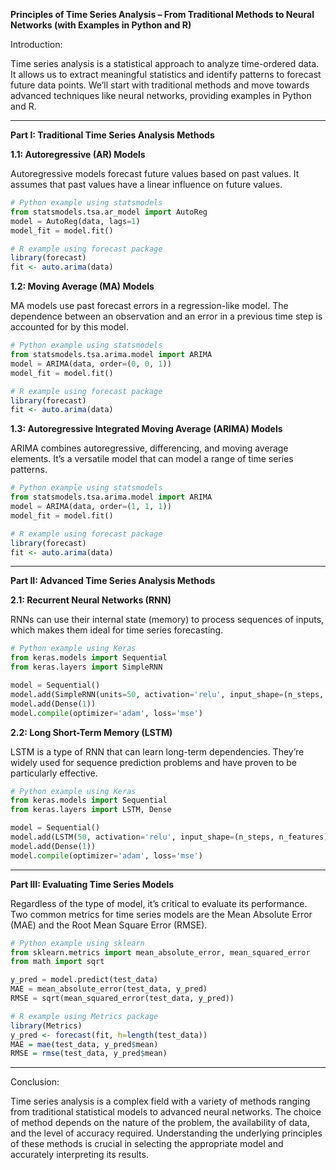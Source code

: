 **Principles of Time Series Analysis – From Traditional Methods to Neural Networks (with Examples in Python and R)**

Introduction:

Time series analysis is a statistical approach to analyze time-ordered data. It allows us to extract meaningful statistics and identify patterns to forecast future data points. We'll start with traditional methods and move towards advanced techniques like neural networks, providing examples in Python and R.

---

**Part I: Traditional Time Series Analysis Methods**

**1.1: Autoregressive (AR) Models**

Autoregressive models forecast future values based on past values. It assumes that past values have a linear influence on future values.

```python
# Python example using statsmodels
from statsmodels.tsa.ar_model import AutoReg
model = AutoReg(data, lags=1)
model_fit = model.fit()
```
```R
# R example using forecast package
library(forecast)
fit <- auto.arima(data)
```

**1.2: Moving Average (MA) Models**

MA models use past forecast errors in a regression-like model. The dependence between an observation and an error in a previous time step is accounted for by this model.

```python
# Python example using statsmodels
from statsmodels.tsa.arima.model import ARIMA
model = ARIMA(data, order=(0, 0, 1))
model_fit = model.fit()
```
```R
# R example using forecast package
library(forecast)
fit <- auto.arima(data)
```

**1.3: Autoregressive Integrated Moving Average (ARIMA) Models**

ARIMA combines autoregressive, differencing, and moving average elements. It's a versatile model that can model a range of time series patterns.

```python
# Python example using statsmodels
from statsmodels.tsa.arima.model import ARIMA
model = ARIMA(data, order=(1, 1, 1))
model_fit = model.fit()
```
```R
# R example using forecast package
library(forecast)
fit <- auto.arima(data)
```

---

**Part II: Advanced Time Series Analysis Methods**

**2.1: Recurrent Neural Networks (RNN)**

RNNs can use their internal state (memory) to process sequences of inputs, which makes them ideal for time series forecasting.

```python
# Python example using Keras
from keras.models import Sequential
from keras.layers import SimpleRNN

model = Sequential()
model.add(SimpleRNN(units=50, activation='relu', input_shape=(n_steps, n_features)))
model.add(Dense(1))
model.compile(optimizer='adam', loss='mse')
```

**2.2: Long Short-Term Memory (LSTM)**

LSTM is a type of RNN that can learn long-term dependencies. They're widely used for sequence prediction problems and have proven to be particularly effective.

```python
# Python example using Keras
from keras.models import Sequential
from keras.layers import LSTM, Dense

model = Sequential()
model.add(LSTM(50, activation='relu', input_shape=(n_steps, n_features)))
model.add(Dense(1))
model.compile(optimizer='adam', loss='mse')
```

---

**Part III: Evaluating Time Series Models**

Regardless of the type of model, it's critical to evaluate its performance. Two common metrics for time series models are the Mean Absolute Error (MAE) and the Root Mean Square Error (RMSE).

```python
# Python example using sklearn
from sklearn.metrics import mean_absolute_error, mean_squared_error
from math import sqrt

y_pred = model.predict(test_data)
MAE = mean_absolute_error(test_data, y_pred)
RMSE = sqrt(mean_squared_error(test_data, y_pred))


```
```R
# R example using Metrics package
library(Metrics)
y_pred <- forecast(fit, h=length(test_data))
MAE = mae(test_data, y_pred$mean)
RMSE = rmse(test_data, y_pred$mean)
```

---

Conclusion:

Time series analysis is a complex field with a variety of methods ranging from traditional statistical models to advanced neural networks. The choice of method depends on the nature of the problem, the availability of data, and the level of accuracy required. Understanding the underlying principles of these methods is crucial in selecting the appropriate model and accurately interpreting its results.